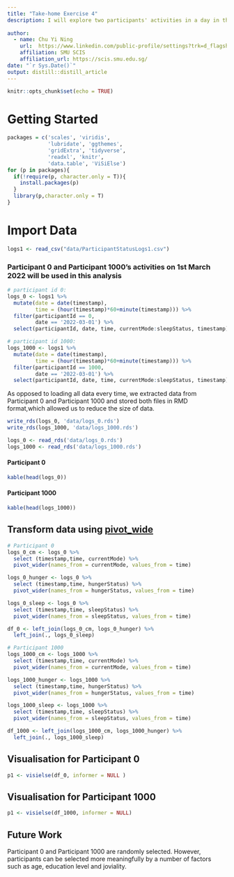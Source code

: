 ```yaml
---
title: "Take-home Exercise 4"
description: I will explore two participants' activities in a day in this exercise.
  
author:
  - name: Chu Yi Ning 
    url:  https://www.linkedin.com/public-profile/settings?trk=d_flagship3_profile_self_view_public_profile
    affiliation: SMU SCIS
    affiliation_url: https://scis.smu.edu.sg/
date: "`r Sys.Date()`"
output: distill::distill_article
---
```


```r
knitr::opts_chunk$set(echo = TRUE)
```

# Getting Started

```r
packages = c('scales', 'viridis', 
             'lubridate', 'ggthemes', 
             'gridExtra', 'tidyverse', 
             'readxl', 'knitr',
             'data.table', 'ViSiElse')
for (p in packages){
  if(!require(p, character.only = T)){
    install.packages(p)
  }
  library(p,character.only = T)
}
```
# Import Data

```r
logs1 <- read_csv("data/ParticipantStatusLogs1.csv")
```

### Participant 0 and Participant 1000's activities on 1st March 2022 will be used in this analysis

```r
# participant id 0:
logs_0 <- logs1 %>%
  mutate(date = date(timestamp),
         time = (hour(timestamp)*60+minute(timestamp))) %>%
  filter(participantId == 0,
         date == '2022-03-01') %>%
  select(participantId, date, time, currentMode:sleepStatus, timestamp)
```

```r
# participant id 1000:
logs_1000 <- logs1 %>%
  mutate(date = date(timestamp),
         time = (hour(timestamp)*60+minute(timestamp))) %>%
  filter(participantId == 1000,
         date == '2022-03-01') %>%
  select(participantId, date, time, currentMode:sleepStatus, timestamp)
```

As opposed to loading all data every time, we extracted data from Participant 0 and Participant 1000 and stored both files in RMD format,which allowed us to reduce the size of data.

```r
write_rds(logs_0, 'data/logs_0.rds')
write_rds(logs_1000, 'data/logs_1000.rds')
```

```r
logs_0 <- read_rds('data/logs_0.rds')
logs_1000 <- read_rds('data/logs_1000.rds')
```

#### Participant 0
```r
kable(head(logs_0))
```

#### Participant 1000
```r
kable(head(logs_1000))
```


## Transform data using [pivot_wide](https://tidyr.tidyverse.org/articles/pivot.html)

```r
# Participant 0
logs_0_cm <- logs_0 %>%
  select (timestamp,time, currentMode) %>%
  pivot_wider(names_from = currentMode, values_from = time)

logs_0_hunger <- logs_0 %>%
  select (timestamp,time, hungerStatus) %>%
  pivot_wider(names_from = hungerStatus, values_from = time)

logs_0_sleep <- logs_0 %>%
  select (timestamp,time, sleepStatus) %>%
  pivot_wider(names_from = sleepStatus, values_from = time)

df_0 <- left_join(logs_0_cm, logs_0_hunger) %>%
  left_join(., logs_0_sleep)
```

```r
# Participant 1000
logs_1000_cm <- logs_1000 %>%
  select (timestamp,time, currentMode) %>%
  pivot_wider(names_from = currentMode, values_from = time)

logs_1000_hunger <- logs_1000 %>%
  select (timestamp,time, hungerStatus) %>%
  pivot_wider(names_from = hungerStatus, values_from = time)

logs_1000_sleep <- logs_1000 %>%
  select (timestamp,time, sleepStatus) %>%
  pivot_wider(names_from = sleepStatus, values_from = time)

df_1000 <- left_join(logs_1000_cm, logs_1000_hunger) %>%
  left_join(., logs_1000_sleep)
```



## Visualisation for Participant 0

```r
p1 <- visielse(df_0, informer = NULL )
```

## Visualisation for Participant 1000

```r
p1 <- visielse(df_1000, informer = NULL)
```

## Future Work
Participant 0 and Participant 1000 are randomly selected. However, participants can be selected more meaningfully by a number of factors such as age, education level and joviality.





















